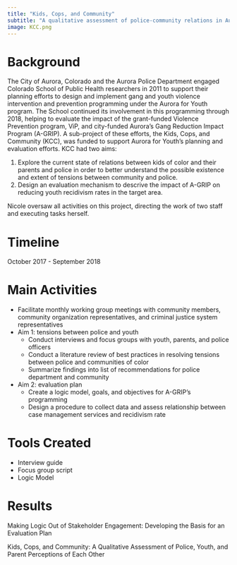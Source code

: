 ```yaml
---
title: "Kids, Cops, and Community"
subtitle: "A qualitative assessment of police-community relations in Aurora, CO"
image: KCC.png
---
```


# Background  

The City of Aurora, Colorado and the Aurora Police Department engaged Colorado School of Public Health researchers in 2011 to support their planning efforts to design and implement gang and youth violence intervention and prevention programming under the Aurora for Youth program. The School continued its involvement in this programming through 2018, helping to evaluate the impact of 
the grant-funded Violence Prevention program, ViP, and city-funded Aurora's Gang Reduction Impact Program (A-GRIP). A sub-project of these efforts, the Kids, Cops, and Community (KCC), was funded to support Aurora for Youth's planning and evaluation efforts. KCC had two aims:  

1. Explore the current state of relations between kids of color and their parents and police in order to better understand the possible existence and extent of tensions between community and police.  
2. Design an evaluation mechanism to descrive the impact of A-GRIP on reducing youth recidivism rates in the target area.  

Nicole oversaw all activities on this project, directing the work of two staff and executing tasks herself.  


# Timeline 

October 2017 - September 2018 

# Main Activities  

* Facilitate monthly working group meetings with community members, community organization representatives, and criminal justice system representatives  
* Aim 1: tensions between police and youth
  + Conduct interviews and focus groups with youth, parents, and police officers  
  + Conduct a literature review of best practices in resolving tensions between police and communities of color 
  + Summarize findings into list of recommendations for police department and community  
* Aim 2: evaluation plan  
  + Create a logic model, goals, and objectives for A-GRIP's programming  
  + Design a procedure to collect data and assess relationship between case management services and recidivism rate  


# Tools Created  
  
* Interview guide  
* Focus group script  
* Logic Model

# Results   

Making Logic Out of Stakeholder Engagement: Developing the Basis for an Evaluation Plan  
  
Kids, Cops, and Community: A Qualitative Assessment of Police, Youth, and Parent Perceptions of Each Other  